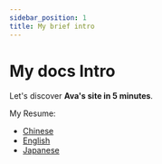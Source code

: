```yaml
---
sidebar_position: 1
title: My brief intro
---
```



# My docs Intro

Let's discover **Ava's site in 5 minutes**.

My Resume:
- <a href={resumeC}  target="_blank">Chinese</a>
- <a href={resumeE}  target="_blank">English</a>
- <a href={resumeJ}  target="_blank">Japanese</a>
